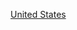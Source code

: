 {{Commons category|1870 establishments in the United States}}
{{estcatCountry|187|0|美國|United States}}

[[Category:1870年北美洲建立|United States]]